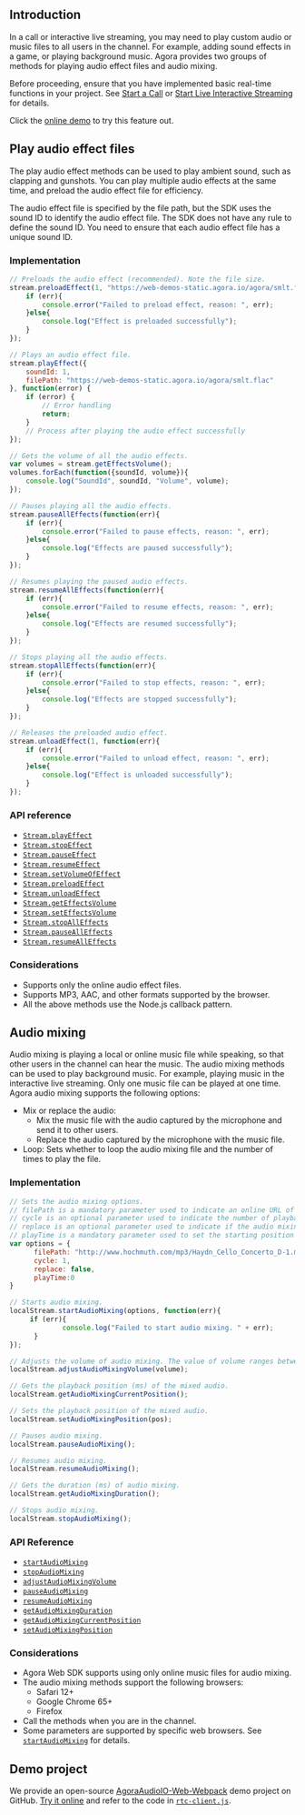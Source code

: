 <PlatformWrapper platform="web">

## Introduction

In a call or interactive live streaming, you may need to play custom audio or music files to all users in the channel. For example, adding sound effects in a game, or playing background music. Agora provides two groups of methods for playing audio effect files and audio mixing.

Before proceeding, ensure that you have implemented basic real-time functions in your project. See [Start a  Call](/3.7.1/video-calling/quickstart-guide/get-started-sdk) or [Start Live Interactive Streaming](../quickstart-guide/start-video-streaming) for details.

<div class="alert info">Click the <a href="https://webdemo.agora.io/agora-web-showcase/examples/AgoraAudioIO-Web/">online demo</a> to try this feature out.</div>

## Play audio effect files

The play audio effect methods can be used to play ambient sound, such as clapping and gunshots. You can play multiple audio effects at the same time, and preload the audio effect file for efficiency.

The audio effect file is specified by the file path, but the SDK uses the sound ID to identify the audio effect file. The SDK does not have any rule to define the sound ID. You need to ensure that each audio effect file has a unique sound ID.

### Implementation


```javascript
// Preloads the audio effect (recommended). Note the file size.
stream.preloadEffect(1, "https://web-demos-static.agora.io/agora/smlt.flac", function(err){
    if (err){
        console.error("Failed to preload effect, reason: ", err);
    }else{
        console.log("Effect is preloaded successfully");
    }
});

// Plays an audio effect file.
stream.playEffect({
    soundId: 1,
    filePath: "https://web-demos-static.agora.io/agora/smlt.flac"
}, function(error) {
    if (error) {
        // Error handling
        return;
    }
    // Process after playing the audio effect successfully
});

// Gets the volume of all the audio effects. 
var volumes = stream.getEffectsVolume();
volumes.forEach(function({soundId, volume}){
    console.log("SoundId", soundId, "Volume", volume);
});

// Pauses playing all the audio effects.
stream.pauseAllEffects(function(err){
    if (err){
        console.error("Failed to pause effects, reason: ", err);
    }else{
        console.log("Effects are paused successfully");
    }
});

// Resumes playing the paused audio effects.
stream.resumeAllEffects(function(err){
    if (err){
        console.error("Failed to resume effects, reason: ", err);
    }else{
        console.log("Effects are resumed successfully");
    }
});

// Stops playing all the audio effects.
stream.stopAllEffects(function(err){
    if (err){
        console.error("Failed to stop effects, reason: ", err);
    }else{
        console.log("Effects are stopped successfully");
    }
});

// Releases the preloaded audio effect.
stream.unloadEffect(1, function(err){
    if (err){
        console.error("Failed to unload effect, reason: ", err);
    }else{
        console.log("Effect is unloaded successfully");
    }
});
```

### API reference

- [`Stream.playEffect`](https://docs.agora.io/en/Interactive%20Broadcast/API%20Reference/web/interfaces/agorartc.stream.html#playeffect)
- [`Stream.stopEffect`](https://docs.agora.io/en/Interactive%20Broadcast/API%20Reference/web/interfaces/agorartc.stream.html#stopeffect)
- [`Stream.pauseEffect`](https://docs.agora.io/en/Interactive%20Broadcast/API%20Reference/web/interfaces/agorartc.stream.html#pauseeffect)
- [`Stream.resumeEffect`](https://docs.agora.io/en/Interactive%20Broadcast/API%20Reference/web/interfaces/agorartc.stream.html#resumeeffect)
- [`Stream.setVolumeOfEffect`](https://docs.agora.io/en/Interactive%20Broadcast/API%20Reference/web/interfaces/agorartc.stream.html#setvolumeofeffect)
- [`Stream.preloadEffect`](https://docs.agora.io/en/Interactive%20Broadcast/API%20Reference/web/interfaces/agorartc.stream.html#preloadeffect)
- [`Stream.unloadEffect`](https://docs.agora.io/en/Interactive%20Broadcast/API%20Reference/web/interfaces/agorartc.stream.html#unloadeffect)
- [`Stream.getEffectsVolume`](https://docs.agora.io/en/Interactive%20Broadcast/API%20Reference/web/interfaces/agorartc.stream.html#geteffectsvolume)
- [`Stream.setEffectsVolume`](https://docs.agora.io/en/Interactive%20Broadcast/API%20Reference/web/interfaces/agorartc.stream.html#seteffectsvolume)
- [`Stream.stopAllEffects`](https://docs.agora.io/en/Interactive%20Broadcast/API%20Reference/web/interfaces/agorartc.stream.html#stopalleffects)
- [`Stream.pauseAllEffects`](https://docs.agora.io/en/Interactive%20Broadcast/API%20Reference/web/interfaces/agorartc.stream.html#pausealleffects)
- [`Stream.resumeAllEffects`](https://docs.agora.io/en/Interactive%20Broadcast/API%20Reference/web/interfaces/agorartc.stream.html#resumealleffects)

### Considerations

- Supports only the online audio effect files.
- Supports MP3, AAC, and other formats supported by the browser.
- All the above methods use the Node.js callback pattern.

## Audio mixing

Audio mixing is playing a local or online music file while speaking, so that other users in the channel can hear the music. The audio mixing methods can be used to play background music. For example, playing music in the interactive live streaming. Only one music file can be played at one time. 
Agora audio mixing supports the following options:

- Mix or replace the audio: 
	- Mix the music file with the audio captured by the microphone and send it to other users.
	- Replace the audio captured by the microphone with the music file.
- Loop: Sets whether to loop the audio mixing file and the number of times to play the file.

### Implementation

```javascript
// Sets the audio mixing options.
// filePath is a mandatory parameter used to indicate an online URL of the mixing audio.
// cycle is an optional parameter used to indicate the number of playback loops and it needs to be a positive integer. The web browser needs to be Google Chrome 65+.
// replace is an optional parameter used to indicate if the audio mixing replaces the original audio. 
// playTime is a mandatory parameter used to set the starting position of mixing audio playback. 0 means playing the mixing file from the beginning.
var options = {
      filePath: "http://www.hochmuth.com/mp3/Haydn_Cello_Concerto_D-1.mp3", 
      cycle: 1, 
      replace: false, 
      playTime:0 
}

// Starts audio mixing.
localStream.startAudioMixing(options, function(err){
     if (err){
             console.log("Failed to start audio mixing. " + err);
      }
});

// Adjusts the volume of audio mixing. The value of volume ranges between 1 and 100.
localStream.adjustAudioMixingVolume(volume);

// Gets the playback position (ms) of the mixed audio.
localStream.getAudioMixingCurrentPosition();

// Sets the playback position of the mixed audio.
localStream.setAudioMixingPosition(pos);

// Pauses audio mixing.
localStream.pauseAudioMixing();

// Resumes audio mixing.
localStream.resumeAudioMixing();

// Gets the duration (ms) of audio mixing. 
localStream.getAudioMixingDuration();

// Stops audio mixing.
localStream.stopAudioMixing();
```

### API Reference

- [`startAudioMixing`](https://docs.agora.io/en/Interactive%20Broadcast/API%20Reference/web/interfaces/agorartc.stream.html#startaudiomixing)
- [`stopAudioMixing`](./API%20Reference/web/interfaces/agorartc.stream.html#stopaudiomixing)
- [`adjustAudioMixingVolume`](./API%20Reference/web/interfaces/agorartc.stream.html#adjustaudiomixingvolume)
- [`pauseAudioMixing`](./API%20Reference/web/interfaces/agorartc.stream.html#pauseaudiomixing)
- [`resumeAudioMixing`](https://docs.agora.io/en/Interactive%20Broadcast/API%20Reference/web/interfaces/agorartc.stream.html#resumeaudiomixing)
- [`getAudioMixingDuration`](./API%20Reference/web/interfaces/agorartc.stream.html#getaudiomixingduration)
- [`getAudioMixingCurrentPosition`](./API%20Reference/web/interfaces/agorartc.stream.html#getaudiomixingcurrentposition)
- [`setAudioMixingPosition`](https://docs.agora.io/en/Interactive%20Broadcast/API%20Reference/web/interfaces/agorartc.stream.html#setaudiomixingposition)

### Considerations

- Agora Web SDK supports using only online music files for audio mixing.
- The audio mixing methods support the following browsers:
  - Safari 12+
  - Google Chrome 65+
  - Firefox
- Call the methods when you are in the channel.
- Some parameters are supported by specific web browsers. See [`startAudioMixing`](https://docs.agora.io/en/Interactive%20Broadcast/API%20Reference/web/interfaces/agorartc.stream.html#startaudiomixing) for details.

## Demo project

We provide an open-source [AgoraAudioIO-Web-Webpack](https://github.com/AgoraIO/Advanced-Audio/tree/master/Web/AgoraAudioIO-Web-Webpack) demo project on GitHub. [Try it online](https://webdemo.agora.io/agora-web-showcase/examples/AgoraAudioIO-Web/) and refer to the code in [`rtc-client.js`](https://github.com/AgoraIO/Advanced-Audio/blob/master/Web/AgoraAudioIO-Web-Webpack/src/rtc-client.js).

</PlatformWrapper>